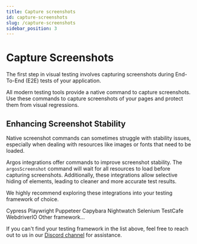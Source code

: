 ```yaml
---
title: Capture screenshots
id: capture-screenshots
slug: /capture-screenshots
sidebar_position: 3
---
```




# Capture Screenshots

The first step in visual testing involves capturing screenshots during End-To-End (E2E) tests of your application.

All modern testing tools provide a native command to capture screenshots. Use these commands to capture screenshots of your pages and protect them from visual regressions.

## Enhancing Screenshot Stability

Native screenshot commands can sometimes struggle with stability issues, especially when dealing with resources like images or fonts that need to be loaded.

Argos integrations offer commands to improve screenshot stability. The `argosScreenshot` command will wait for all resources to load before capturing screenshots. Additionally, these integrations allow selective hiding of elements, leading to cleaner and more accurate test results.

We highly recommend exploring these integrations into your testing framework of choice.

<Cards>
  <LinkCard to="/cypress" image={cypressLogo}>
    Cypress
  </LinkCard>
  <LinkCard to="/playwright" image={playwrightLogo}>
    Playwright
  </LinkCard>
  <LinkCard to="/puppeteer" image={puppeteerLogo}>
    Puppeteer
  </LinkCard>
  <LinkCard to="/capybara" image={capybaraLogo}>
    Capybara
  </LinkCard>
  <LinkCard to="/nightwatch" image={nightwatchLogo}>
    Nightwatch
  </LinkCard>
  <LinkCard to="/selenium" image={seleniumLogo}>
    Selenium
  </LinkCard>
  <LinkCard to="/test-cafe" image={testCafeLogo}>
    TestCafe
  </LinkCard>
  <LinkCard to="/webdriver-io" image={webdriverLogo}>
    WebdriverIO
  </LinkCard>
  <LinkCard to="/other-framework">Other framework...</LinkCard>
</Cards>

If you can't find your testing framework in the list above, feel free to reach out to us in our [Discord channel](https://argos-ci.com/discord) for assistance.

<AfterScreenshotSetup />
